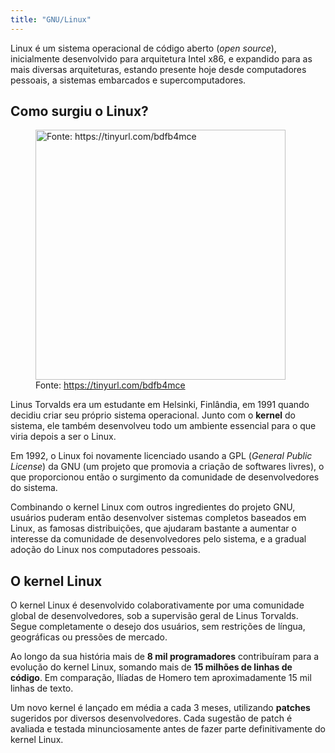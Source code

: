 ```yaml
---
title: "GNU/Linux"
---
```


Linux é um sistema operacional de código aberto (*open source*), inicialmente desenvolvido para arquitetura Intel x86, e expandido para as mais diversas arquiteturas, estando presente hoje desde computadores pessoais, a sistemas embarcados e supercomputadores.

## Como surgiu o Linux? {#historico}

![Fonte: <https://tinyurl.com/bdfb4mce>](images/linus.png){style="float: left; padding: 0 20px 0 0;" fig-align="left" width="400"}

Linus Torvalds era um estudante em Helsinki, Finlândia, em 1991 quando decidiu criar seu próprio sistema operacional. Junto com o **kernel** do sistema, ele também desenvolveu todo um ambiente essencial para o que viria depois a ser o Linux.

Em 1992, o Linux foi novamente licenciado usando a GPL (_General Public License_) da GNU (um projeto que promovia a criação de softwares livres), o que proporcionou então o surgimento da comunidade de desenvolvedores do sistema. 

Combinando o kernel Linux com outros ingredientes do projeto GNU, usuários puderam então desenvolver sistemas completos baseados em Linux, as famosas distribuições, que ajudaram bastante a aumentar o interesse da comunidade de desenvolvedores pelo sistema, e a gradual adoção do Linux nos computadores pessoais.

## O kernel Linux

O kernel Linux é desenvolvido colaborativamente por uma comunidade global de desenvolvedores, sob a supervisão geral de Linus Torvalds. Segue completamente o desejo dos usuários, sem restrições de língua, geográficas ou pressões de mercado.

Ao longo da sua história mais de **8 mil programadores** contribuíram para a evolução do kernel Linux, somando mais de **15 milhões de linhas de código**. Em comparação, Ilíadas de Homero tem aproximadamente 15 mil linhas de texto.

Um novo kernel é lançado em média a cada 3 meses, utilizando **patches** sugeridos por diversos desenvolvedores. Cada sugestão de patch é avaliada e testada minunciosamente antes de fazer parte definitivamente do kernel Linux.